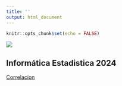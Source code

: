 ```yaml
---
title: ''
output: html_document
---
```


```r
knitr::opts_chunk$set(echo = FALSE)
```


![](img/untref_logo.jpg)

## Informática Estadistica 2024

[Correlacion](docs/Correlacion.html)